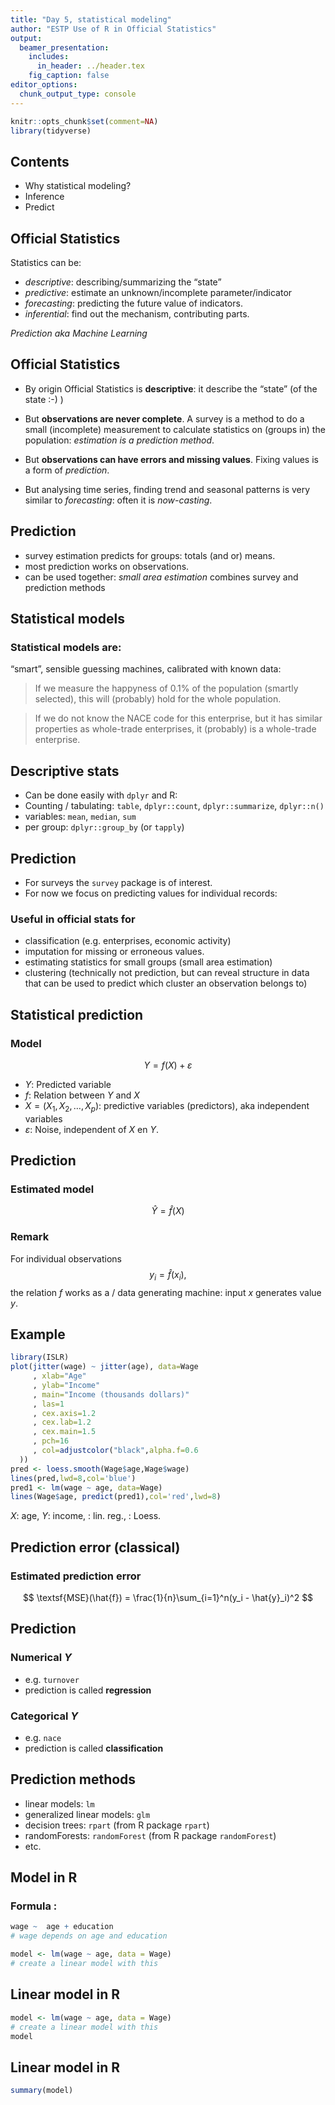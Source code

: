 ```yaml
---
title: "Day 5, statistical modeling"
author: "ESTP Use of R in Official Statistics"
output:
  beamer_presentation:
    includes:
      in_header: ../header.tex
    fig_caption: false
editor_options: 
  chunk_output_type: console
---
```


```r
knitr::opts_chunk$set(comment=NA)
library(tidyverse)
```

## Contents

- Why statistical modeling?
- Inference
- Predict

## Official Statistics

Statistics can be:

- _descriptive_: describing/summarizing the "state"
- _predictive_: estimate an unknown/incomplete parameter/indicator
- _forecasting_: predicting the future value of indicators.
- _inferential_: find out the mechanism, contributing parts.

_Prediction aka Machine Learning_

## Official Statistics

- By origin Official Statistics is **descriptive**: it describe the "state" 
(of the state :-) )

- But **observations are never complete**. A survey is a method
to do a small (incomplete) measurement to calculate statistics on (groups in) the
population: _estimation is a prediction method_. 

- But **observations can have errors and missing values**. Fixing values is a form of
_prediction_. 

- But analysing time series, finding trend and seasonal patterns is very similar
to _forecasting_: often it is _now-casting_.

## Prediction

- survey estimation predicts for groups: totals (and or) means.
- most prediction works on observations.
- can be used together: _small area estimation_ combines survey and prediction methods

## Statistical models

### Statistical models are:

"smart", sensible guessing machines, calibrated with known data:
  
  > If we measure the happyness of 0.1% of the population (smartly selected), this
  will (probably)  hold for the whole population.
  
  > If we do not know the NACE code for this enterprise, but it has similar properties
  as whole-trade enterprises, it (probably) is a whole-trade enterprise.
  
  
## Descriptive stats

- Can be done easily with `dplyr` and R: 
- Counting / tabulating: `table`, `dplyr::count`, `dplyr::summarize`, `dplyr::n()`
- variables: `mean`, `median`, `sum`
- per group: `dplyr::group_by` (or `tapply`)


## Prediction

- For surveys the `survey` package is of interest.
- For now we focus on predicting values for individual records:

### Useful in official stats for

- classification (e.g. enterprises, economic activity)
- imputation for missing or erroneous values. 
- estimating statistics for small groups (small area estimation)
- clustering (technically not prediction, but can reveal structure in data that
can be used to predict which cluster an observation belongs to)

## Statistical prediction

### Model
  $$
  Y = f(X) + \varepsilon
  $$

- $Y$: Predicted variable
- $f$: Relation between $Y$ and $X$
- $X=(X_1,X_2,\ldots,X_p)$: predictive variables (predictors), aka independent variables
- $\varepsilon$: Noise, independent of $X$ en $Y$. 


## Prediction

### Estimated model
$$
\hat{Y} = \hat{f}(X)
$$
\begin{itemize}
  \item $\hat{Y}$ the estimated value for  $Y$.
  \item $\hat{f}$ the estimated model.
\end{itemize}

### Remark
For individual observations
$$
y_i = \hat{f}(x_i),
$$
the relation $f$ works as a \emph{black box} / data generating machine:
input $x$ generates value $y$.

## Example

```r
library(ISLR)
plot(jitter(wage) ~ jitter(age), data=Wage
     , xlab="Age"
     , ylab="Income"
     , main="Income (thousands dollars)"
     , las=1
     , cex.axis=1.2
     , cex.lab=1.2
     , cex.main=1.5
     , pch=16
     , col=adjustcolor("black",alpha.f=0.6
  ))
pred <- loess.smooth(Wage$age,Wage$wage)
lines(pred,lwd=8,col='blue')
pred1 <- lm(wage ~ age, data=Wage)
lines(Wage$age, predict(pred1),col='red',lwd=8)
```

$X$: age, $Y$: income, \textcolor{red}{$f$}: lin. reg., \textcolor{blue}{$f$}: Loess.

## Prediction error (classical)

### Estimated prediction error
$$
\textsf{MSE}(\hat{f}) = \frac{1}{n}\sum_{i=1}^n(y_i - \hat{y}_i)^2
$$
\begin{itemize}
\item $y_i$: Observed values
\item $\hat{y}_i$: Predicted values $\hat{y}_i=\hat{f}(x_i)$
\item $\textsf{MSE}$ Mean Square Error for estimated model $\hat{f}$.
\end{itemize}

## Prediction

### Numerical $Y$

- e.g. `turnover`
- prediction is called **regression**

### Categorical $Y$

- e.g. `nace`
- prediction is called **classification**

## Prediction methods

- linear models: `lm`
- generalized linear models: `glm`
- decision trees: `rpart` (from R package `rpart`)
- randomForests: `randomForest` (from R package `randomForest`)
- etc.

## Model in R

### Formula : 

```r
wage ~  age + education 
# wage depends on age and education
```

```r
model <- lm(wage ~ age, data = Wage) 
# create a linear model with this 
```

## Linear model in R

```r
model <- lm(wage ~ age, data = Wage) 
# create a linear model with this 
model
```

## Linear model in R

\tiny
```r
summary(model)
```



